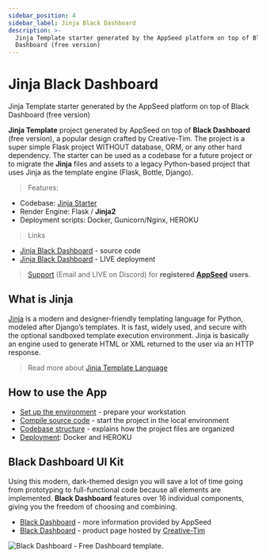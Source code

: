 ```yaml
---
sidebar_position: 4
sidebar_label: Jinja Black Dashboard
description: >-
  Jinja Template starter generated by the AppSeed platform on top of Black
  Dashboard (free version)
---
```


# Jinja Black Dashboard

<SubHeading>Jinja Template starter generated by the AppSeed platform on top of Black Dashboard (free version)</SubHeading>

**Jinja Template** project generated by AppSeed on top of **Black Dashboard** (free version), a popular design crafted by Creative-Tim. The project is a super simple Flask project WITHOUT database, ORM, or any other hard dependency. The starter can be used as a codebase for a future project or to migrate the **Jinja** files and assets to a legacy Python-based project that uses Jinja as the template engine (Flask, Bottle, Django).

> Features:

- Codebase: [Jinja Starter](../../boilerplate-code/boilerplate-jinja.mdx)
- Render Engine: Flask / **Jinja2**
- Deployment scripts: Docker, Gunicorn/Nginx, HEROKU

> Links

- [Jinja Black Dashboard](https://github.com/app-generator/jinja-black-dashboard) - source code
- [Jinja Black Dashboard](https://jinja-black-dashboard.appseed-srv1.com/) - LIVE deployment

> [Support](https://appseed.us/support) (Email and LIVE on Discord) for **registered** [**AppSeed**](https://appseed.us/) **users**.

## What is Jinja

[Jinja](https://jinja.palletsprojects.com/en/2.11.x/) is a modern and designer-friendly templating language for Python, modeled after Django’s templates. It is fast, widely used, and secure with the optional sandboxed template execution environment. Jinja is basically an engine used to generate HTML or XML returned to the user via an HTTP response.

> Read more about [Jinja Template Language](../../content/what-is/jinja.mdx)

## How to use the App

- [Set up the environment](../../boilerplate-code/boilerplate-jinja.mdx#environment) - prepare your workstation
- [Compile source code](../../boilerplate-code/boilerplate-jinja.mdx#build-the-app) - start the project in the local environment
- [Codebase structure](../../boilerplate-code/boilerplate-jinja.mdx#codebase-structure) - explains how the project files are organized
- [Deployment](../../boilerplate-code/boilerplate-jinja.mdx#deployment): Docker and HEROKU

## **Black Dashboard** UI Kit

Using this modern, dark-themed design you will save a lot of time going from prototyping to full-functional code because all elements are implemented. **Black Dashboard** features over 16 individual components, giving you the freedom of choosing and combining.

- [Black Dashboard](../../content/bootstrap-template/black-dashboard.mdx) - more information provided by AppSeed
- [Black Dashboard](https://bit.ly/2L0W6Z7) - product page hosted by [Creative-Tim](../../content/partners/creative-tim.mdx)

![Black Dashboard - Free Dashboard template.](../../../static/assets/docs-black-dashboard-screen.jpg)
